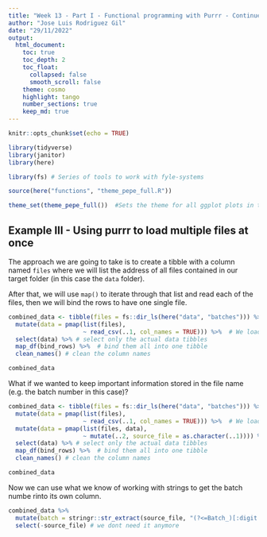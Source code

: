 ```yaml
---
title: "Week 13 - Part I - Functional programming with Purrr - Continued"
author: "Jose Luis Rodriguez Gil"
date: "29/11/2022"
output: 
  html_document:
    toc: true
    toc_depth: 2
    toc_float:
      collapsed: false
      smooth_scroll: false
    theme: cosmo
    highlight: tango
    number_sections: true
    keep_md: true
---
```


```r
knitr::opts_chunk$set(echo = TRUE)
```

```r
library(tidyverse)
library(janitor)
library(here)

library(fs) # Series of tools to work with fyle-systems

```

```r

source(here("functions", "theme_pepe_full.R"))

theme_set(theme_pepe_full())  #Sets the theme for all ggplot plots in this .Rmd file (no need to call it in the plot itself)

```


## Example III - Using purrr to load multiple files at once

The approach we are going to take is to create a tibble with a column named `files` where we will list the address of all files contained in our target folder (in this case the `data` folder).

After that, we will use `map()` to iterate through that list and read each of the files, then we will bind the rows to have one single file.

```r

combined_data <- tibble(files = fs::dir_ls(here("data", "batches"))) %>%  # we create a tibble of files in that folder. Remember we are in an .Rmd file, so we need to use here()
  mutate(data = pmap(list(files), 
                     ~ read_csv(..1, col_names = TRUE))) %>%  # We load each individual file as a tibble-within-a-tibble
  select(data) %>% # select only the actual data tibbles
  map_df(bind_rows) %>%  # bind them all into one tibble
  clean_names() # clean the column names

combined_data

```

What if we wanted to keep important information stored in the file name (e.g. the batch number in this case)?

```r

combined_data <- tibble(files = fs::dir_ls(here("data", "batches"))) %>%  # we create a tibble of files in that folder
  mutate(data = pmap(list(files), 
                     ~ read_csv(..1, col_names = TRUE))) %>%  # We load each individual file as a tibble-within-a-tibble
  mutate(data = pmap(list(files, data), 
                     ~ mutate(..2, source_file = as.character(..1)))) %>% # To each individual dataset we add the name of the file it came from (for reference)
  select(data) %>% # select only the actual data tibbles
  map_df(bind_rows) %>%  # bind them all into one tibble
  clean_names() # clean the column names

combined_data

```

Now we can use what we know of working with strings to get the batch numbe rinto its own column.

```r

combined_data %>% 
  mutate(batch = stringr::str_extract(source_file, "(?<=Batch_)[:digit:]{1}")) %>% # extract the date using regex
  select(-source_file) # we dont need it anymore

```



